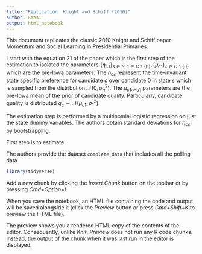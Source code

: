 ```yaml
---
title: "Replication: Knight and Schiff (2010)"
author: Ransi
output: html_notebook
---
```


This document replicates the classic 2010 Knight and Schiff paper Momentum and Social Learning in Presidential Primaries. 



I start with the equation 21 of the paper which is the first step of the estimation to isolated the parameters $\{\eta_{cs}\}_{s \in S,c \in C\backslash\{0\}},\{\mu_{c1}\}_{c \in C\backslash\{0\}}$ which are the pre-Iowa parameters. The $\eta_{cs}$ represent the time-invariant state specific preference for candidate $c$ over candidate $0$ in state $s$ which is sampled from the distribution $\mathcal{N}(0,\sigma^2_{\eta})$. The $\mu_{c1}, \mu_{d1}$ parameters are the pre-Iowa mean of the prior of candidate quality. Particularly, candidate quality is distributed $q_c \sim \mathcal{N}(\mu_{c1},\sigma^2_1)$. 

The estimation step is performed by a multinomial logistic regression on just the state dummy variables. The authors obtain standard deviations for $\eta_{cs}$ by bootstrapping. 

First step is to estimate 



The authors provide the dataset `complete_data` that includes all the polling data

```r
library(tidyverse)

```

Add a new chunk by clicking the *Insert Chunk* button on the toolbar or by pressing *Cmd+Option+I*.

When you save the notebook, an HTML file containing the code and output will be saved alongside it (click the *Preview* button or press *Cmd+Shift+K* to preview the HTML file). 

The preview shows you a rendered HTML copy of the contents of the editor. Consequently, unlike *Knit*, *Preview* does not run any R code chunks. Instead, the output of the chunk when it was last run in the editor is displayed.

